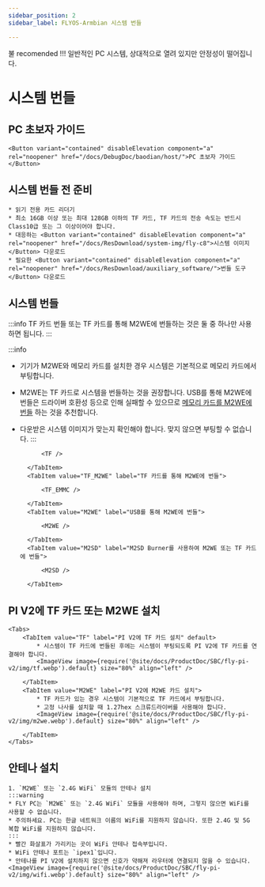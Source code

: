 ```yaml
---
sidebar_position: 2
sidebar_label: FLYOS-Armbian 시스템 번들

---
```


불 recomended !!! 일반적인 PC 시스템, 상대적으로 열려 있지만 안정성이 떨어집니다.





# 시스템 번들

## PC 초보자 가이드

    <Button variant="contained" disableElevation component="a" rel="noopener" href="/docs/DebugDoc/baodian/host/">PC 초보자 가이드</Button>

## 시스템 번들 전 준비

    * 읽기 전용 카드 리더기
    * 최소 16GB 이상 또는 최대 128GB 이하의 TF 카드, TF 카드의 전송 속도는 반드시 Class10급 또는 그 이상이어야 합니다.
    * 대응하는 <Button variant="contained" disableElevation component="a" rel="noopener" href="/docs/ResDownload/system-img/fly-c8">시스템 이미지</Button> 다운로드
    * 필요한 <Button variant="contained" disableElevation component="a" rel="noopener" href="/docs/ResDownload/auxiliary_software/">번들 도구</Button> 다운로드

## 시스템 번들

:::info
TF 카드 번들 또는 TF 카드를 통해 M2WE에 번들하는 것은 둘 중 하나만 사용하면 됩니다.
:::

:::info
* 기기가 M2WE와 메모리 카드를 설치한 경우 시스템은 기본적으로 메모리 카드에서 부팅합니다.
* M2WE는 TF 카드로 시스템을 번들하는 것을 권장합니다. USB를 통해 M2WE에 번들은 드라이버 호환성 등으로 인해 실패할 수 있으므로 [메모리 카드를 M2WE에 번들](https://mellow-next.klipper.cn/docs/ProductDoc/SBC/fly-pi-v2/fly-os) 하는 것을 추천합니다.
* 다운받은 시스템 이미지가 맞는지 확인해야 합니다. 맞지 않으면 부팅할 수 없습니다.
:::

    <Tabs>
        <TabItem value="TF" label="TF 카드에 번들" default>
            
            <TF />
            
        </TabItem>
        <TabItem value="TF_M2WE" label="TF 카드를 통해 M2WE에 번들">
            
            <TF_EMMC />

        </TabItem>
        <TabItem value="M2WE" label="USB를 통해 M2WE에 번들">
            
            <M2WE />

        </TabItem>
        <TabItem value="M2SD" label="M2SD Burner를 사용하여 M2WE 또는 TF 카드에 번들">
            
            <M2SD />

        </TabItem>
    </Tabs>



## PI V2에 TF 카드 또는 M2WE 설치

    <Tabs>
        <TabItem value="TF" label="PI V2에 TF 카드 설치" default>
            * 시스템이 TF 카드에 번들된 후에는 시스템이 부팅되도록 PI V2에 TF 카드를 연결해야 합니다.
            <ImageView image={require('@site/docs/ProductDoc/SBC/fly-pi-v2/img/tf.webp').default} size="80%" align="left" />  

        </TabItem>
        <TabItem value="M2WE" label="PI V2에 M2WE 카드 설치">
            * TF 카드가 있는 경우 시스템이 기본적으로 TF 카드에서 부팅합니다.
            * 고정 나사를 설치할 때 1.27hex 스크류드라이버를 사용해야 합니다.
            <ImageView image={require('@site/docs/ProductDoc/SBC/fly-pi-v2/img/m2we.webp').default} size="80%" align="left" />  

        </TabItem>
    </Tabs>

## 안테나 설치

    1. `M2WE` 또는 `2.4G WiFi` 모듈의 안테나 설치
    :::warning
    * FLY PC는 `M2WE` 또는 `2.4G WiFi` 모듈을 사용해야 하며, 그렇지 않으면 WiFi를 사용할 수 없습니다.
    * 주의하세요. PC는 한글 네트워크 이름의 WiFi를 지원하지 않습니다. 또한 2.4G 및 5G 복합 WiFi를 지원하지 않습니다.
    :::
    * 빨간 화살표가 가리키는 곳이 WiFi 안테나 접속부입니다.
    * WiFi 안테나 포트는 `ipex1`입니다.
    * 안테나를 PI V2에 설치하지 않으면 신호가 약해져 라우터에 연결되지 않을 수 있습니다.
    <ImageView image={require('@site/docs/ProductDoc/SBC/fly-pi-v2/img/wifi.webp').default} size="80%" align="left" />  

